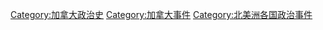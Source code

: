 [[Category:加拿大政治史|Category:加拿大政治史]]
[[Category:加拿大事件|Category:加拿大事件]]
[[Category:北美洲各国政治事件|Category:北美洲各国政治事件]]